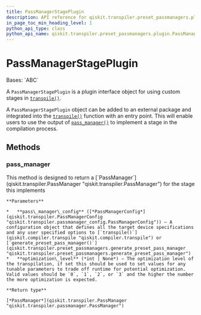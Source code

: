 ```yaml
---
title: PassManagerStagePlugin
description: API reference for qiskit.transpiler.preset_passmanagers.plugin.PassManagerStagePlugin
in_page_toc_min_heading_level: 1
python_api_type: class
python_api_name: qiskit.transpiler.preset_passmanagers.plugin.PassManagerStagePlugin
---
```


# PassManagerStagePlugin

<Class id="qiskit.transpiler.preset_passmanagers.plugin.PassManagerStagePlugin" github="https://github.com/qiskit/qiskit/tree/stable/0.24/qiskit/transpiler/preset_passmanagers/plugin.py" signature="PassManagerStagePlugin">
  Bases: `ABC`

  A `PassManagerStagePlugin` is a plugin interface object for using custom stages in [`transpile()`](qiskit.compiler.transpile "qiskit.compiler.transpile").

  A `PassManagerStagePlugin` object can be added to an external package and integrated into the [`transpile()`](qiskit.compiler.transpile "qiskit.compiler.transpile") function with an entry point. This will enable users to use the output of [`pass_manager()`](qiskit.transpiler.preset_passmanagers.plugin.PassManagerStagePlugin#pass_manager "qiskit.transpiler.preset_passmanagers.plugin.PassManagerStagePlugin.pass_manager") to implement a stage in the compilation process.

  ## Methods

  <span id="qiskit-transpiler-preset-passmanagers-plugin-passmanagerstageplugin-pass-manager" />

  ### pass\_manager

  <Function id="qiskit.transpiler.preset_passmanagers.plugin.PassManagerStagePlugin.pass_manager" name="pass_manager" signature="abstract PassManagerStagePlugin.pass_manager(pass_manager_config, optimization_level=None)">
    This method is designed to return a [`PassManager`](qiskit.transpiler.PassManager "qiskit.transpiler.PassManager") for the stage this implements

    **Parameters**

    *   **pass\_manager\_config** ([*PassManagerConfig*](qiskit.transpiler.PassManagerConfig "qiskit.transpiler.passmanager_config.PassManagerConfig")) – A configuration object that defines all the target device specifications and any user specified options to [`transpile()`](qiskit.compiler.transpile "qiskit.compiler.transpile") or [`generate_preset_pass_manager()`](qiskit.transpiler.preset_passmanagers.generate_preset_pass_manager "qiskit.transpiler.preset_passmanagers.generate_preset_pass_manager")
    *   **optimization\_level** (*int | None*) – The optimization level of the transpilation, if set this should be used to set values for any tunable parameters to trade off runtime for potential optimization. Valid values should be `0`, `1`, `2`, or `3` and the higher the number the more optimization is expected.

    **Return type**

    [*PassManager*](qiskit.transpiler.PassManager "qiskit.transpiler.passmanager.PassManager")
  </Function>
</Class>

